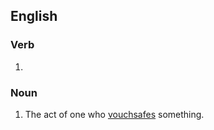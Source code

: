 ==English==

===Verb===
{{head|en|present participle}}

# {{present participle of|vouchsafe|lang=en|nocat=1}}

===Noun===
{{en-noun}}

# The act of one who [[vouchsafe]]s something.